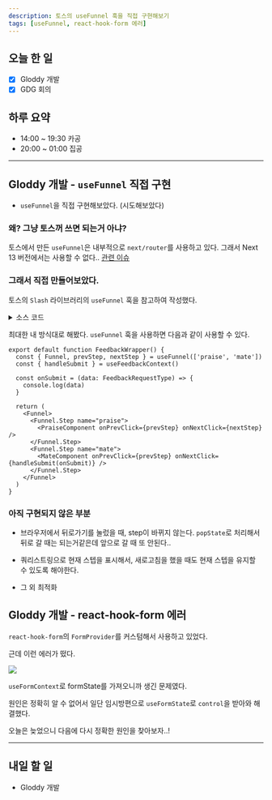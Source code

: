 ```yaml
---
description: 토스의 useFunnel 훅을 직접 구현해보기
tags: [useFunnel, react-hook-form 에러]
---
```


## 오늘 한 일

- [x] Gloddy 개발
- [x] GDG 회의

## 하루 요약

- 14:00 ~ 19:30 카공
- 20:00 ~ 01:00 집공

---

## Gloddy 개발 - `useFunnel` 직접 구현

- `useFunnel`을 직접 구현해보았다. (시도해보았다)

### 왜? 그냥 토스꺼 쓰면 되는거 아냐?

토스에서 만든 `useFunnel`은 내부적으로 `next/router`를 사용하고 있다. 그래서 Next 13 버전에서는 사용할 수 없다.. [관련 이슈](https://github.com/toss/slash/issues/228)

### 그래서 직접 만들어보았다.

토스의 `Slash` 라이브러리의 `useFunnel` 훅을 참고하여 작성했다.

<details>
<summary>소스 코드</summary>
<div markdown="1">

```tsx
/* eslint-disable react/jsx-no-useless-fragment */
'use client'

import { useRouter, useSearchParams } from 'next/navigation'
import { Children, isValidElement, useEffect, useState } from 'react'

type NonEmptyArray<T> = [T, ...T[]]

interface FunnelProps {
  children: React.ReactNode
}

interface StepProps<Steps extends NonEmptyArray<string>> {
  name: Steps[number]
  children: React.ReactNode
}

export function useFunnel<Steps extends NonEmptyArray<string>>(
  steps: Steps,
  options?: { initialStep?: Steps[number]; stepQueryKey?: string }
) {
  const initialStep = options?.initialStep ?? steps[0]
  const queryKey = options?.stepQueryKey ?? 'step'
  const [step, setStep] = useState<Steps[number]>(initialStep)
  const router = useRouter()
  const searchParams = useSearchParams()

  const nextStep = () => {
    const currentIndex = steps.indexOf(step)
    if (currentIndex < steps.length - 1) {
      setStep(steps[currentIndex + 1])
      window.history.pushState(
        null,
        '',
        `${window.location.pathname}?${queryKey}=${steps[currentIndex + 1]}`
      )
    }
  }

  const prevStep = () => {
    const currentIndex = steps.indexOf(step)
    if (currentIndex > 0) {
      setStep(steps[currentIndex - 1])
    }

    router.back()
  }

  const Funnel = ({ children }: FunnelProps) => {
    const childrenArray = Children.toArray(children)
      .filter(isValidElement)
      .filter((child) => {
        return (child.props as StepProps<Steps>).name !== undefined
      })

    childrenArray.forEach((child) => {
      if (!steps.includes((child.props as StepProps<Steps>).name)) {
        throw new Error('스텝 이름이 잘못되었습니다.')
      }
    })

    return <>{children}</>
  }

  const Step = ({ name, children }: StepProps<Steps>) => {
    return step === name ? <>{children}</> : null
  }

  Funnel.Step = Step

  window.addEventListener('popstate', () => {
    const currentStep = searchParams.get(queryKey) as Steps[number]
    console.log('pop', currentStep)
    if (currentStep) {
      setStep(currentStep)
    }
  })

  window.addEventListener('pushstate', () => {
    const currentStep = searchParams.get(queryKey) as Steps[number]
    console.log('push', currentStep)
  })

  useEffect(() => {
    const currentStep = searchParams.get(queryKey) as Steps[number]
    if (!currentStep) {
      window.history.replaceState(
        null,
        '',
        `${window.location.pathname}?${queryKey}=${initialStep}`
      )
    }
  }, [initialStep, queryKey, searchParams])

  return { currentStep: step, Funnel, nextStep, prevStep } as const
}
```

</div>
</details>

최대한 내 방식대로 해봤다. `useFunnel` 훅을 사용하면 다음과 같이 사용할 수 있다.

```tsx
export default function FeedbackWrapper() {
  const { Funnel, prevStep, nextStep } = useFunnel(['praise', 'mate'])
  const { handleSubmit } = useFeedbackContext()

  const onSubmit = (data: FeedbackRequestType) => {
    console.log(data)
  }

  return (
    <Funnel>
      <Funnel.Step name="praise">
        <PraiseComponent onPrevClick={prevStep} onNextClick={nextStep} />
      </Funnel.Step>
      <Funnel.Step name="mate">
        <MateComponent onPrevClick={prevStep} onNextClick={handleSubmit(onSubmit)} />
      </Funnel.Step>
    </Funnel>
  )
}
```

### 아직 구현되지 않은 부분

- 브라우저에서 뒤로가기를 눌렀을 때, step이 바뀌지 않는다. `popState`로 처리해서 뒤로 갈 때는 되는거같은데 앞으로 갈 때 또 안된다..

- 쿼리스트링으로 현재 스텝을 표시해서, 새로고침을 했을 때도 현재 스텝을 유지할 수 있도록 해야한다.

- 그 외 최적화

## Gloddy 개발 - react-hook-form 에러

`react-hook-form`의 `FormProvider`를 커스텀해서 사용하고 있었다.

근데 이런 에러가 떴다.

![](/log/23.07/07.21/error.png)

`useFormContext`로 formState를 가져오니까 생긴 문제였다.

원인은 정확히 알 수 없어서 일단 임시방편으로 `useFormState`로 `control`을 받아와 해결했다.

오늘은 늦었으니 다음에 다시 정확한 원인을 찾아보자..!

---

## 내일 할 일

- Gloddy 개발
